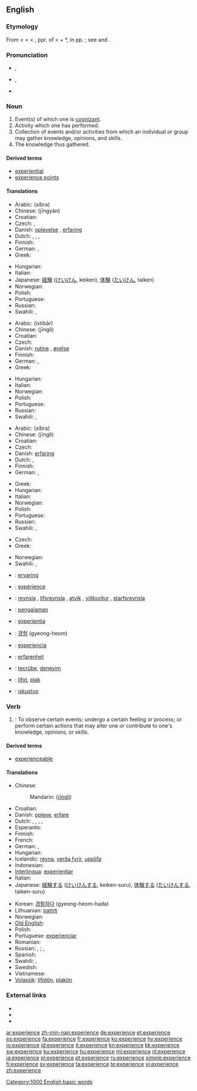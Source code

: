 {{also|expérience}}
==English==
{{wikipedia}}

===Etymology===
From {{etyl|enm}} < {{etyl|fro}} < {{etyl|la}} {{term|experientia||a trial, proof, experiment, experimental knowledge, experience}} < {{term|experiens}}, ppr. of {{term|experiri||to try, put to the test, undertake, undero}} < {{term|ex||out}} + *{{term||periri|to go through}}, in pp. {{term|peritus||experienced, expert}}; see {{term|expert}} and {{term|peril}}.

===Pronunciation===
* {{IPA|/ɪkˈspɪə.ri.ens/}}, {{SAMPA|/Ik"spI@.rI.Ens/}}
* {{IPA|/ɪksˈpɪɹiəns/}}, {{SAMPA|/Iks"pIr\i@ns/}}
* {{audio|en-us-experience.ogg|Audio (US)}}

===Noun===
{{en-noun}}

# Event(s) of which one is [[cognizant]].
# Activity which one has performed.
# Collection of events and/or activities from which an individual or group may gather knowledge, opinions, and skills.
# The knowledge thus gathered.

====Derived terms====
* [[experiential]]
* [[experience points]]

====Translations====
{{trans-top|event(s) of which one is cognizant}}
* Arabic: {{Arab|[[خبرة]]}} (xíbra) {{f}}
* Chinese: {{zh-ts|經驗|经验}} (jīngyàn)
* Croatian: {{t-|hr|iskustvo|n|alt=iskústvo}}
* Czech: {{t-|cs|zkušenost|f}}, {{t-|cs|zážitek|m}}
* Danish: [[oplevelse]] {{c}}, [[erfaring]] {{c}}
* Dutch: {{t+|nl|ervaring|f}}, {{t+|nl|belevenis|f}},  {{t+|nl|belevenis|f}},  {{t|nl|ondervinding|f}}
* Finnish: {{t+|fi|kokemus}}
* German: {{t+|de|Erlebnis|n}}, {{t+|de|Erfahrung|f}}
* Greek: {{t+|el|εμπειρία|f|tr=empeiria}}
{{trans-mid}}
* Hungarian: {{t|hu|élmény}}
* Italian: {{t+|it|esperienza|f}}
* Japanese: [[経験]] ([[けいけん]], keiken), [[体験]] ([[たいけん]], taiken)
* Norwegian: {{t|no|erfaring|m+f}}
* Polish: {{t+|pl|doświadczenie|n}}
* Portuguese: {{t+|pt|experiência|f}}
* Russian: {{t+|ru|опыт|m|tr=ópyt}}
* Swahili: {{t+|sw|tajiriba|xs=Swahili}},  {{t+|sw|uzoefu|xs=Swahili}}
{{trans-bottom}}

{{trans-top|activity which one has performed}}
* Arabic: {{Arab|[[اختبار]]}} (ixtibār) {{m}}
* Chinese: {{zh-ts|經歷|经历}} (jīnglì)
* Croatian: {{t-|hr|iskustvo|n|alt=iskústvo}}
* Czech: {{t-|cs|zážitek|m}}
* Danish: [[rutine]] {{c}}, [[øvelse]] {{c}}
* Finnish: {{t+|fi|kokemus}}
* German: {{t+|de|Praxis|f}}, {{t+|de|Erlebnis|n}}
* Greek: {{t+|el|εμπειρία|f|tr=empeiria}}
{{trans-mid}}
* Hungarian: {{t+|hu|gyakorlat}}
* Italian: {{t+|it|esperienza|f}}
* Norwegian: {{t|no|erfaring|m+f}}
* Polish: {{t+|pl|doświadczenie|n}}
* Portuguese: {{t+|pt|experiência|f}}
* Russian: {{t+|ru|опыт|m|tr=ópyt}}
* Swahili: {{t+|sw|tajriba|xs=Swahili}},  {{t+|sw|uzoefu|xs=Swahili}}
{{trans-bottom}}

{{trans-top|collection of events and/or activities from which an individual or group may gather knowledge}}
* Arabic: {{Arab|[[خبرة]]}} (xíbra) {{f}}
* Chinese: {{zh-ts|經歷|经历}} (jīnglì)
* Croatian: {{t-|hr|iskustvo|n|alt=iskústvo}}
* Czech: {{t-|cs|zkušenost|f}}
* Danish: [[erfaring]] {{c}}
* Dutch: {{t+|nl|ervaring|f}},  {{t|nl|ondervinding|f}}
* Finnish: {{t+|fi|kokemus}}
* German: {{t+|de|Erlebnis|n}}, {{t+|de|Erfahrung|f}}
{{trans-mid}}
* Greek: {{t+|el|εμπειρία|f|tr=empeiria}}
* Hungarian: {{t+|hu|tapasztalat}}
* Italian: {{t+|it|esperienza|f}}
* Norwegian: {{t|no|erfaring|m+f}}
* Polish: {{t+|pl|doświadczenie|n}}
* Portuguese: {{t+|pt|experiência|f}}
* Russian: {{t+|ru|опыт|m|tr=ópyt}}
* Swahili: {{t+|sw|tajriba|xs=Swahili}},  {{t+|sw|uzoefu|xs=Swahili}}
{{trans-bottom}}

{{trans-top|the knowledge thus gathered}}
* Czech: {{t-|cs|zkušenost|f}}
* Greek: {{t+|el|εμπειρία|f|tr=empeiria}}
{{trans-mid}}
* Norwegian: {{t|no|erfaring|m+f}}
* Swahili: {{t+|sw|tajriba|xs=Swahili}},  {{t+|sw|uzoefu|xs=Swahili}}
{{trans-bottom}}

{{checktrans-top}}
* {{ttbc|Dutch}}: [[ervaring]] {{f}}
* {{ttbc|French}}: [[expérience]] {{f}}
* {{ttbc|Icelandic}}: [[reynsla]] {{f}}, [[lífsreynsla]] {{f}}, [[atvik]] {{n}}, [[viðburður]] {{m}}, [[starfsreynsla]] {{f}}
* {{ttbc|Indonesian}}: [[alam|pengalaman]]
* {{ttbc|Interlingua}}: [[experientia]]
{{checktrans-mid}}
* {{ttbc|Korean}}: [[경험]] (gyeong-heom)
* {{ttbc|Spanish}}: [[experiencia]] {{f}}
* {{ttbc|Swedish}}: [[erfarenhet]]
* {{ttbc|Turkish}}: [[tecrübe]], [[deneyim]]
* {{ttbc|Volapük}}: [[lifot]], [[plak]]
* {{ttbc|Serbian}}: [[iskustvo]]
{{checktrans-bottom}}

===Verb===
{{en-verb|experienc|ing}}

# {{transitive}}: To observe certain events; undergo a certain feeling or process; or perform certain actions that may alter one or contribute  to one's knowledge, opinions, or skills.

====Derived terms====
* [[experienceable]]

====Translations====
{{trans-top|to observe or undergo}}
* Chinese:
*: Mandarin: {{zh-ts|經歷|經歷}} ([[jīng]][[lì]])
* Croatian: {{t-|hr|iskusiti|alt=iskúsiti}}
* Danish: [[opleve]], [[erfare]]
* Dutch: {{t+|nl|ervaren}}, {{t+|nl|meemaken}}, {{t+|nl|ondergaan}},  {{t+|nl|ondervinden}},  {{t+|nl|beleven}}
* Esperanto: {{t-|eo|sperti|xs=Esperanto}}
* Finnish: {{t+|fi|kokea}}
* French: {{t+|fr|éprouver}}
* German: {{t+|de|erfahren}}, {{t+|de|erleben}}
* Hungarian: {{t+|hu|tapasztal}}
* Icelandic: [[reyna]], [[verða fyrir]], [[upplifa]]
* Indonesian: {{t+|id|alam|alt=mengalami|xs=Indonesian}}
* [[Interlingua]]: [[experientiar]]
* Italian: {{t+|it|esperire}}
* Japanese: [[経験]]する ([[けいけん]]する, keiken-suru), [[体験]]する ([[たいけん]]する, taiken-suru)
{{trans-mid}}
* Korean: [[경험하다]] (gyeong-heom-hada)
* Lithuanian: [[patirti]]
* Norwegian: {{t|no|erfare}}
* [[Old English]]: {{t-|ang|gebidan|alt=ġebīdan|xs=Old English}}
* Polish: {{t+|pl|doświadczyć}}
* Portuguese: [[experienciar]]
* Romanian: {{t|ro|păţi}}
* Russian: {{t+|ru|испытывать|tr=ispýtyvat’}} {{impf}}, {{t+|ru|испытать|tr=ispytát’}} {{pf}}; {{t|ru|переживать|tr=p'er'eživát’}} {{impf}}, {{t|ru|пережить|tr=p'er'ežít’}} {{pf}}
* Spanish: {{t-|es|experimentar}}
* Swahili: {{t+|sw|tajiriba|xs=Swahili}},  {{t+|sw|uzoefu|xs=Swahili}}
* Swedish: {{t+|sv|uppleva}}
* Vietnamese: {{t+|vi|kinh nghiệm|xs=Vietnamese}}
* [[Volapük]]: [[lifotön]], [[plakön]]
{{trans-bottom}}

===External links===
* {{R:Webster 1913}}
* {{R:Century 1911}}
* {{R:OneLook}}

[[Category:1000 English basic words]]

[[ar:experience]]
[[zh-min-nan:experience]]
[[de:experience]]
[[et:experience]]
[[es:experience]]
[[fa:experience]]
[[fr:experience]]
[[ko:experience]]
[[hy:experience]]
[[io:experience]]
[[id:experience]]
[[it:experience]]
[[kn:experience]]
[[kk:experience]]
[[sw:experience]]
[[ku:experience]]
[[hu:experience]]
[[ml:experience]]
[[nl:experience]]
[[ja:experience]]
[[pl:experience]]
[[pt:experience]]
[[ru:experience]]
[[simple:experience]]
[[fi:experience]]
[[sv:experience]]
[[ta:experience]]
[[te:experience]]
[[vi:experience]]
[[zh:experience]]